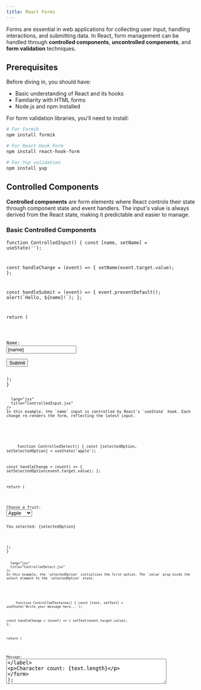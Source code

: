 ```yaml
---
title: React Forms
---
```



Forms are essential in web applications for collecting user input, handling interactions, and submitting data. In React, form management can be handled through **controlled components**, **uncontrolled components**, and **form validation** techniques.

## Prerequisites

Before diving in, you should have:

- Basic understanding of React and its hooks
- Familiarity with HTML forms
- Node.js and npm installed

For form validation libraries, you'll need to install:

```bash
# For Formik
npm install formik

# For React Hook Form
npm install react-hook-form

# For Yup validation
npm install yup
```

## Controlled Components

**Controlled components** are form elements where React controls their state through component state and event handlers. The input's value is always derived from the React state, making it predictable and easier to manage.

### Basic Controlled Components

<Tabs>
  <TabItem label="ControlledInput">
    <Code 
      code={`import React, { useState } from 'react';

function ControlledInput() {
const [name, setName] = useState('');

const handleChange = (event) => {
setName(event.target.value);
};

const handleSubmit = (event) => {
event.preventDefault();
alert(\`Hello, \${name}!\`);
};

return (
<form onSubmit={handleSubmit}>
<label>
Name:
<input
          type="text"
          value={name}
          onChange={handleChange}
          placeholder="Enter your name"
        />
</label>
<button type="submit">Submit</button>
</form>
);
}

      lang="jsx" 
      title="ControlledInput.jsx" 
    />
    In this example, the `name` input is controlled by React's `useState` hook. Each change re-renders the form, reflecting the latest input.
  </TabItem>
  
  <TabItem label="ControlledSelect">
    <Code 
      code={`import React, { useState } from 'react';

function ControlledSelect() {
const [selectedOption, setSelectedOption] = useState('apple');

const handleChange = (event) => {
setSelectedOption(event.target.value);
};

return (
<form>
<label>
Choose a fruit:
<select value={selectedOption} onChange={handleChange}>
<option value="apple">Apple</option>
<option value="banana">Banana</option>
<option value="orange">Orange</option>
<option value="grape">Grape</option>
</select>
</label>
<p>You selected: {selectedOption}</p>
</form>
);
}

      lang="jsx" 
      title="ControlledSelect.jsx" 
    />
    In this example, the `selectedOption` initializes the first option. The `value` prop binds the select element to the `selectedOption` state.
  </TabItem>
  
  <TabItem label="ControlledTextArea">
    <Code 
      code={`import React, { useState } from 'react';

function ControlledTextarea() {
const [text, setText] = useState('Write your message here...');

const handleChange = (event) => {
setText(event.target.value);
};

return (
<form>
<label>
Message:
<textarea
          value={text}
          onChange={handleChange}
          rows="4"
          cols="50"
        />
</label>
<p>Character count: {text.length}</p>
</form>
);
}

      lang="jsx" 
      title="ControlledTextArea.jsx" 
    />
    In this example, the `text` initializes the state. The textarea's value is tied to the `text` state.
  </TabItem>
</Tabs>

## Multiple Controlled Inputs

For forms with multiple inputs, you can use a single state object to manage all form fields:

<Tabs>
  <TabItem label="MultipleInputs">
    <Code 
      code={`import React, { useState } from 'react';

function MultipleInputForm() {
const [formData, setFormData] = useState({
firstName: '',
lastName: '',
email: '',
subscribe: false
});

const handleChange = (event) => {
const { name, value, type, checked } = event.target;
setFormData(prevData => ({
...prevData,
[name]: type === 'checkbox' ? checked : value
}));
};

const handleSubmit = (event) => {
event.preventDefault();
console.log('Form Data:', formData);
};

return (
<form onSubmit={handleSubmit}>
<div>
<label>
First Name:
<input
            type="text"
            name="firstName"
            value={formData.firstName}
            onChange={handleChange}
          />
</label>
</div>
<div>
<label>
Last Name:
<input
            type="text"
            name="lastName"
            value={formData.lastName}
            onChange={handleChange}
          />
</label>
</div>
<div>
<label>
Email:
<input
            type="email"
            name="email"
            value={formData.email}
            onChange={handleChange}
          />
</label>
</div>
<div>
<label>
<input
            type="checkbox"
            name="subscribe"
            checked={formData.subscribe}
            onChange={handleChange}
          />
Subscribe to newsletter
</label>
</div>
<button type="submit">Submit</button>
</form>
);
}

      lang="jsx" 
      title="MultipleInputs.jsx" 
    />
    This example shows how to handle multiple form inputs with a single state object and change handler.
  </TabItem>
</Tabs>

## Uncontrolled Components

Uncontrolled components store their own state internally and use refs to access their values when needed. This approach is closer to traditional HTML forms.

<Tabs>
  <TabItem label="UncontrolledForm">
    <Code 
      code={`import React, { useRef } from 'react';

function UncontrolledForm() {
const nameRef = useRef(null);
const emailRef = useRef(null);
const messageRef = useRef(null);

const handleSubmit = (event) => {
event.preventDefault();

    const formData = {
      name: nameRef.current.value,
      email: emailRef.current.value,
      message: messageRef.current.value
    };

    console.log('Form Data:', formData);

    // Reset form
    nameRef.current.value = '';
    emailRef.current.value = '';
    messageRef.current.value = '';

};

return (
<form onSubmit={handleSubmit}>
<div>
<label>
Name:
<input
            type="text"
            ref={nameRef}
            defaultValue=""
            placeholder="Enter your name"
          />
</label>
</div>
<div>
<label>
Email:
<input
            type="email"
            ref={emailRef}
            defaultValue=""
            placeholder="Enter your email"
          />
</label>
</div>
<div>
<label>
Message:
<textarea
            ref={messageRef}
            defaultValue=""
            rows="4"
            placeholder="Enter your message"
          />
</label>
</div>
<button type="submit">Submit</button>
</form>
);
}

      lang="jsx" 
      title="UncontrolledForm.jsx" 
    />
    Uncontrolled components use refs to access form values and `defaultValue` instead of `value`.
  </TabItem>
</Tabs>

## Form Validation

Form validation ensures data integrity and provides user feedback. Here are different approaches to validation in React forms.

### Basic Validation

<Tabs>
  <TabItem label="BasicValidation">
    <Code 
      code={`import React, { useState } from 'react';

function BasicValidationForm() {
const [formData, setFormData] = useState({
email: '',
password: '',
confirmPassword: ''
});
const [errors, setErrors] = useState({});

const validateForm = () => {
const newErrors = {};

    // Email validation
    const emailRegex = /^[^\s@]+@[^\s@]+\.[^\s@]+$/;
    if (!formData.email) {
      newErrors.email = 'Email is required';
    } else if (!emailRegex.test(formData.email)) {
      newErrors.email = 'Please enter a valid email';
    }

    // Password validation
    if (!formData.password) {
      newErrors.password = 'Password is required';
    } else if (formData.password.length < 6) {
      newErrors.password = 'Password must be at least 6 characters';
    }

    // Confirm password validation
    if (formData.password !== formData.confirmPassword) {
      newErrors.confirmPassword = 'Passwords do not match';
    }

    setErrors(newErrors);
    return Object.keys(newErrors).length === 0;

};

const handleChange = (event) => {
const { name, value } = event.target;
setFormData(prev => ({
...prev,
[name]: value
}));

    // Clear error when user starts typing
    if (errors[name]) {
      setErrors(prev => ({
        ...prev,
        [name]: ''
      }));
    }

};

const handleSubmit = (event) => {
event.preventDefault();

    if (validateForm()) {
      console.log('Form is valid:', formData);
      alert('Form submitted successfully!');
    }

};

return (
<form onSubmit={handleSubmit}>
<div>
<label>
Email:
<input
type="email"
name="email"
value={formData.email}
onChange={handleChange}
style={{ borderColor: errors.email ? 'red' : '' }}
/>
</label>
{errors.email && <span style={{ color: 'red' }}>{errors.email}</span>}
</div>

      <div>
        <label>
          Password:
          <input
            type="password"
            name="password"
            value={formData.password}
            onChange={handleChange}
            style={{ borderColor: errors.password ? 'red' : '' }}
          />
        </label>
        {errors.password && <span style={{ color: 'red' }}>{errors.password}</span>}
      </div>

      <div>
        <label>
          Confirm Password:
          <input
            type="password"
            name="confirmPassword"
            value={formData.confirmPassword}
            onChange={handleChange}
            style={{ borderColor: errors.confirmPassword ? 'red' : '' }}
          />
        </label>
        {errors.confirmPassword && <span style={{ color: 'red' }}>{errors.confirmPassword}</span>}
      </div>

      <button type="submit">Register</button>
    </form>

);
}

      lang="jsx" 
      title="BasicValidation.jsx" 
    />
    This example shows client-side validation with custom error handling and real-time feedback.
  </TabItem>
</Tabs>

## Popular Form Libraries

### Using Formik

Formik is a popular library that simplifies form management in React:

<Tabs>
  <TabItem label="FormikExample">
    <Code 
      code={`import React from 'react';

function FormikForm() {
return (
<div>
<h2>Sign Up Form</h2>
<Formik
initialValues={{
          firstName: '',
          lastName: '',
          email: '',
        }}
validate={values => {
const errors = {};
if (!values.email) {
errors.email = 'Required';
} else if (!/^[A-Z0-9._%+-]+@[A-Z0-9.-]+\.[A-Z]{2,}$/i.test(values.email)) {
errors.email = 'Invalid email address';
}
if (!values.firstName) {
errors.firstName = 'Required';
}
if (!values.lastName) {
errors.lastName = 'Required';
}
return errors;
}}
onSubmit={(values, { setSubmitting }) => {
setTimeout(() => {
alert(JSON.stringify(values, null, 2));
setSubmitting(false);
}, 400);
}} >
<Form>
<div>
<label htmlFor="firstName">First Name</label>
<Field name="firstName" type="text" />
<ErrorMessage name="firstName" component="div" style={{ color: 'red' }} />
</div>

          <div>
            <label htmlFor="lastName">Last Name</label>
            <Field name="lastName" type="text" />
            <ErrorMessage name="lastName" component="div" style={{ color: 'red' }} />
          </div>

          <div>
            <label htmlFor="email">Email Address</label>
            <Field name="email" type="email" />
            <ErrorMessage name="email" component="div" style={{ color: 'red' }} />
          </div>

          <button type="submit">Submit</button>
        </Form>
      </Formik>
    </div>

);
}

      lang="jsx" 
      title="FormikExample.jsx" 
    />
    Formik handles form state, validation, and submission with minimal boilerplate code.
  </TabItem>
</Tabs>

### Using React Hook Form

React Hook Form is a performant library with minimal re-renders:

<Tabs>
  <TabItem label="ReactHookForm">
    <Code 
      code={`import React from 'react';

function ReactHookFormExample() {
const {
register,
handleSubmit,
watch,
formState: { errors },
} = useForm();

const onSubmit = (data) => {
console.log('Form Data:', data);
alert('Form submitted successfully!');
};

const watchedPassword = watch('password');

return (
<form onSubmit={handleSubmit(onSubmit)}>
<div>
<label>
First Name:
<input
type="text"
{...register('firstName', {
required: 'First name is required',
maxLength: {
value: 20,
message: 'First name cannot exceed 20 characters'
}
})}
/>
</label>
{errors.firstName && <span style={{ color: 'red' }}>{errors.firstName.message}</span>}
</div>

      <div>
        <label>
          Email:
          <input
            type="email"
            {...register('email', {
              required: 'Email is required',
              pattern: {
                value: /^[A-Z0-9._%+-]+@[A-Z0-9.-]+\.[A-Z]{2,}$/i,
                message: 'Invalid email address'
              }
            })}
          />
        </label>
        {errors.email && <span style={{ color: 'red' }}>{errors.email.message}</span>}
      </div>

      <div>
        <label>
          Password:
          <input
            type="password"
            {...register('password', {
              required: 'Password is required',
              minLength: {
                value: 6,
                message: 'Password must be at least 6 characters'
              }
            })}
          />
        </label>
        {errors.password && <span style={{ color: 'red' }}>{errors.password.message}</span>}
      </div>

      <div>
        <label>
          Confirm Password:
          <input
            type="password"
            {...register('confirmPassword', {
              required: 'Please confirm your password',
              validate: (value) =>
                value === watchedPassword || 'Passwords do not match'
            })}
          />
        </label>
        {errors.confirmPassword && <span style={{ color: 'red' }}>{errors.confirmPassword.message}</span>}
      </div>

      <button type="submit">Submit</button>
    </form>

);
}

      lang="jsx" 
      title="ReactHookForm.jsx" 
    />
    React Hook Form provides excellent performance with built-in validation and minimal re-renders.
  </TabItem>
</Tabs>

## Best Practices

### Form State Management

- **Use controlled components** for forms that need real-time validation or formatting
- **Use uncontrolled components** for simple forms where you only need the final values
- **Consider form libraries** like Formik or React Hook Form for complex forms

### Validation Strategies

- **Client-side validation** for immediate user feedback
- **Server-side validation** for security and data integrity
- **Schema-based validation** using libraries like Yup for consistent rules

### Performance Optimization

- **Debounce validation** for expensive operations
- **Use React.memo** for form components that don't need frequent re-renders
- **Minimize re-renders** by using libraries like React Hook Form

## Key Takeaways

- **Controlled components** give you full control over form state and enable real-time features
- **Uncontrolled components** are simpler but offer less control
- **Form validation** should be implemented on both client and server sides
- **Form libraries** can significantly reduce boilerplate code for complex forms
- **Performance considerations** are important for large forms with many inputs

Forms in React can range from simple to complex, but understanding these fundamental concepts will help you choose the right approach for your specific needs.
